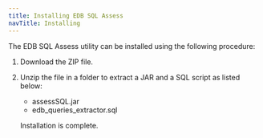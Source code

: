```yaml
---
title: Installing EDB SQL Assess
navTitle: Installing
---
```


The EDB SQL Assess utility can be installed using the following procedure:

1. Download the ZIP file.

1. Unzip the file in a folder to extract a JAR and a SQL script as listed below:

   - assessSQL.jar
   - edb_queries_extractor.sql


   Installation is complete.
